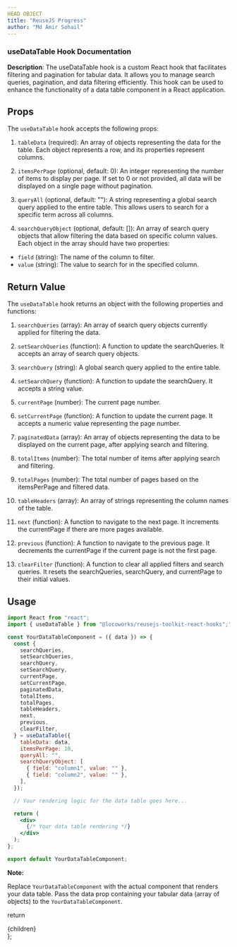 ```yaml
---
HEAD OBJECT
title: "ReuseJS Progress"
author: "Md Amir Sohail"
---
```



### useDataTable Hook Documentation

**Description**:
The useDataTable hook is a custom React hook that facilitates filtering and pagination for tabular data. It allows you to manage search queries, pagination, and data filtering efficiently. This hook can be used to enhance the functionality of a data table component in a React application.


## Props    

The `useDataTable` hook accepts the following props:

1. `tableData` (required): An array of objects representing the data for the table. Each object represents a row, and its properties represent columns.

2. `itemsPerPage` (optional, default: 0): An integer representing the number of items to display per page. If set to 0 or not provided, all data will be displayed on a single page without pagination.

3. `queryAll` (optional, default: ""): A string representing a global search query applied to the entire table. This allows users to search for a specific term across all columns.

4. `searchQueryObject` (optional, default: []): An array of search query objects that allow filtering the data based on specific column values. Each object in the array should have two properties:

- `field` (string): The name of the column to filter.
- `value` (string): The value to search for in the specified column.


## Return Value

The `useDataTable` hook returns an object with the following properties and functions:

1. `searchQueries` (array): An array of search query objects currently applied for filtering the data.

2. `setSearchQueries` (function): A function to update the searchQueries. It accepts an array of search query objects.

3. `searchQuery` (string): A global search query applied to the entire table.

4. `setSearchQuery` (function): A function to update the searchQuery. It accepts a string value.

5. `currentPage` (number): The current page number.

6. `setCurrentPage` (function): A function to update the current page. It accepts a numeric value representing the page number.

7. `paginatedData` (array): An array of objects representing the data to be displayed on the current page, after applying search and filtering.

8. `totalItems` (number): The total number of items after applying search and filtering.

9. `totalPages` (number): The total number of pages based on the itemsPerPage and filtered data.

10. `tableHeaders` (array): An array of strings representing the column names of the table.

11. `next` (function): A function to navigate to the next page. It increments the currentPage if there are more pages available.

12. `previous` (function): A function to navigate to the previous page. It decrements the currentPage if the current page is not the first page.

13. `clearFilter` (function): A function to clear all applied filters and search queries. It resets the searchQueries, searchQuery, and currentPage to their initial values.

## Usage

```jsx
import React from "react";
import { useDataTable } from "@locoworks/reusejs-toolkit-react-hooks";";

const YourDataTableComponent = ({ data }) => {
  const {
    searchQueries,
    setSearchQueries,
    searchQuery,
    setSearchQuery,
    currentPage,
    setCurrentPage,
    paginatedData,
    totalItems,
    totalPages,
    tableHeaders,
    next,
    previous,
    clearFilter,
  } = useDataTable({
    tableData: data,
    itemsPerPage: 10,
    queryAll: "",
    searchQueryObject: [
      { field: "column1", value: "" },
      { field: "column2", value: "" },
    ],
  });

  // Your rendering logic for the data table goes here...

  return (
    <div>
      {/* Your data table rendering */}
    </div>
  );
};

export default YourDataTableComponent;

```

**Note:**

Replace `YourDataTableComponent` with the actual component that renders your data table.
Pass the data prop containing your tabular data (array of objects) to the `YourDataTableComponent`.

  return <SiteWrapper toc={toc}><div className="prose max-w-full mx-4 pb-10" >{children}</div></SiteWrapper>
};
